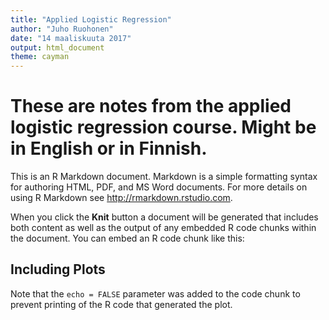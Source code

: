 ---
title: "Applied Logistic Regression"
author: "Juho Ruohonen"
date: "14 maaliskuuta 2017"
output: html_document
theme: cayman
---

# These are notes from the applied logistic regression course. Might be in English or in Finnish.

This is an R Markdown document. Markdown is a simple formatting syntax for authoring HTML, PDF, and MS Word documents. For more details on using R Markdown see <http://rmarkdown.rstudio.com>.

When you click the **Knit** button a document will be generated that includes both content as well as the output of any embedded R code chunks within the document. You can embed an R code chunk like this:

## Including Plots

Note that the `echo = FALSE` parameter was added to the code chunk to prevent printing of the R code that generated the plot.
